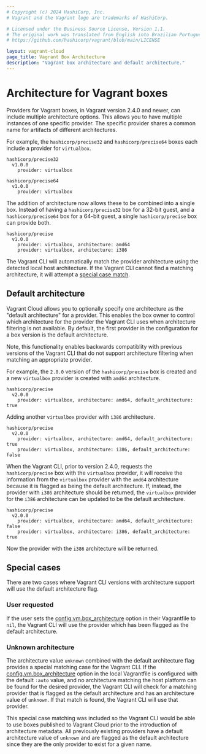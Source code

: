 ```yaml
---
# Copyright (c) 2024 HashiCorp, Inc.
# Vagrant and the Vagrant logo are trademarks of HashiCorp.

# Licensed under the Business Source License, Version 1.1.
# The original work was translated from English into Brazilian Portuguese.
# https://github.com/hashicorp/vagrant/blob/main/LICENSE

layout: vagrant-cloud
page_title: Vagrant Box Architecture
description: "Vagrant box architecture and default architecture."
---
```


# Architecture for Vagrant boxes

Providers for Vagrant boxes, in Vagrant version 2.4.0 and newer, can include
multiple architecture options. This allows you to have multiple instances
of one specific provider. The specific provider shares a common name for
artifacts of different architectures.

For example, the `hashicorp/precise32` and `hashicorp/precise64` boxes each
include a provider for `virtualbox`.

```
hashicorp/precise32
  v1.0.0
    provider: virtualbox

hashicorp/precise64
  v1.0.0
    provider: virtualbox
```

The addition of architecture now allows these to be combined into a single
box. Instead of having a `hashicorp/precise32` box for a 32-bit guest, and
a `hashicorp/precise64` box for a 64-bit guest, a single `hashicorp/precise`
box can provide both.

```
hashicorp/precise
  v1.0.0
    provider: virtualbox, architecture: amd64
    provider: virtualbox, architecture: i386
```

The Vagrant CLI will automatically match the provider architecture using the
detected local host architecture. If the Vagrant CLI cannot find a matching
architecture, it will attempt a
[special case match](/vagrant/vagrant-cloud/boxes/architecture#unknown-architecture).

## Default architecture

Vagrant Cloud allows you to optionally specify one architecture as the
"default architecture" for a provider. This enables the box owner to
control which architecture for the provider the Vagrant CLI uses
when architecture filtering is not available. By default, the first
provider in the configuration for a box version is the default architecture.

Note, this functionality enables backwards compatiblity
with previous versions of the Vagrant CLI that do not support architecture
filtering when matching an appropriate provider.

For example, the `2.0.0` version of the `hashicorp/precise` box is created and
a new `virtualbox` provider is created with `amd64` architecture.

```
hashicorp/precise
  v2.0.0
    provider: virtualbox, architecture: amd64, default_architecture: true
```

Adding another `virtualbox` provider with `i386` architecture.

```
hashicorp/precise
  v2.0.0
    provider: virtualbox, architecture: amd64, default_architecture: true
    provider: virtualbox, architecture: i386, default_architecture: false
```

When the Vagrant CLI, prior to version 2.4.0, requests the `hashicorp/precise`
box with the `virtualbox` provider, it will receive the information from
the `virtualbox` provider with the `amd64` architecture because it is flagged
as being the default architecture. If, instead, the provider with `i386`
architecture should be returned, the `virtualbox` provider for the `i386`
architecture can be updated to be the default architecture.

```
hashicorp/precise
  v2.0.0
    provider: virtualbox, architecture: amd64, default_architecture: false
    provider: virtualbox, architecture: i386, default_architecture: true
```

Now the provider with the `i386` architecture will be returned.

## Special cases

There are two cases where Vagrant CLI versions with architecture support
will use the default architecture flag.

### User requested

If the user sets the [config.vm.box_architecture](/vagrant/docs/vagrantfile/machine_settings#config-vm-box_architecture)
option in their Vagrantfile to `nil`, the Vagrant CLI will use the
provider which has been flagged as the default architecture.

### Unknown architecture

The architecture value `unknown` combined with the default architecture
flag provides a special matching case for the Vagrant CLI. If the
[config.vm.box_architecture](/vagrant/docs/vagrantfile/machine_settings#config-vm-box_architecture)
option in the local Vagrantfile is configured with the default `:auto`
value, and no architecture matching the host platform can be found
for the desired provider, the Vagrant CLI will check for a matching
provider that is flagged as the default architecture and has an
architecture value of `unknown`. If that match is found, the Vagrant
CLI will use that provider.

This special case matching was included so the Vagrant CLI would be
able to use boxes published to Vagrant Cloud prior to the introduction
of architecture metadata. All previously existing providers have a
default architecture value of `unknown` and are flagged as the default
architecture since they are the only provider to exist for a given name.
